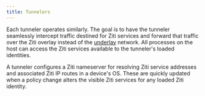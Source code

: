 ---
title: Tunnelers
---

Each tunneler operates similarly. The goal is to have the tunneler seamlessly intercept traffic destined for Ziti
services and forward that traffic over the Ziti overlay instead of the [underlay](/reference/glossary.md#underlay) network. All processes on the host can access the Ziti services available to the tunneler's loaded identities.

A tunneler configures a Ziti nameserver for resolving Ziti service addresses and associated Ziti IP routes in a device's OS. These are quickly updated when a policy change alters the visible Ziti services for any loaded Ziti identity.
